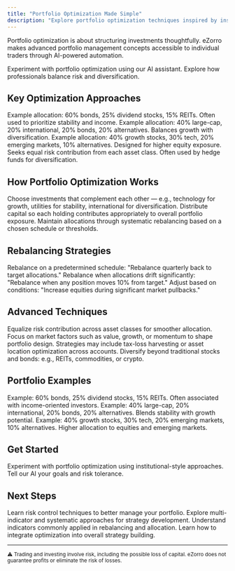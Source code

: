 ```yaml
---
title: "Portfolio Optimization Made Simple"
description: "Explore portfolio optimization techniques inspired by institutional strategies. Learn how to balance risk and diversify with automated trading systems."
---
```


Portfolio optimization is about structuring investments thoughtfully. eZorro makes advanced portfolio management concepts accessible to individual traders through AI-powered automation.

<Card title="Optimize Your Portfolio" icon="rocket" href="https://platform.ezorro.app">
  Experiment with portfolio optimization using our AI assistant. Explore how professionals balance risk and diversification.
</Card>

## Key Optimization Approaches

<CardGroup cols={2}>
  <Card title="Conservative Income" icon="coins">
    Example allocation: 60% bonds, 25% dividend stocks, 15% REITs. Often used to prioritize stability and income.
  </Card>

  <Card title="Balanced Growth" icon="chart-line">
    Example allocation: 40% large-cap, 20% international, 20% bonds, 20% alternatives. Balances growth with diversification.
  </Card>

  <Card title="Aggressive Growth" icon="arrow-trend-up">
    Example allocation: 40% growth stocks, 30% tech, 20% emerging markets, 10% alternatives. Designed for higher equity exposure.
  </Card>

  <Card title="Risk Parity" icon="scale-balanced">
    Seeks equal risk contribution from each asset class. Often used by hedge funds for diversification.
  </Card>
</CardGroup>

## How Portfolio Optimization Works

<Steps>
  <Step title="Asset Selection">
    Choose investments that complement each other — e.g., technology for growth, utilities for stability, international for diversification.
  </Step>

  <Step title="Risk Balancing">
    Distribute capital so each holding contributes appropriately to overall portfolio exposure.
  </Step>

  <Step title="Automatic Rebalancing">
    Maintain allocations through systematic rebalancing based on a chosen schedule or thresholds.
  </Step>
</Steps>

## Rebalancing Strategies

<CardGroup cols={3}>
  <Card title="Calendar Rebalancing" icon="calendar">
    Rebalance on a predetermined schedule: "Rebalance quarterly back to target allocations."
  </Card>

  <Card title="Threshold Rebalancing" icon="crosshairs">
    Rebalance when allocations drift significantly: "Rebalance when any position moves 10% from target."
  </Card>

  <Card title="Tactical Rebalancing" icon="chart-line">
    Adjust based on conditions: "Increase equities during significant market pullbacks."
  </Card>
</CardGroup>

## Advanced Techniques

<CardGroup cols={2}>
  <Card title="Risk Parity" icon="scale-balanced">
    Equalize risk contribution across asset classes for smoother allocation.
  </Card>

  <Card title="Factor Investing" icon="filter">
    Focus on market factors such as value, growth, or momentum to shape portfolio design.
  </Card>

  <Card title="Tax Considerations" icon="receipt">
    Strategies may include tax-loss harvesting or asset location optimization across accounts.
  </Card>

  <Card title="Alternative Assets" icon="coins">
    Diversify beyond traditional stocks and bonds: e.g., REITs, commodities, or crypto.
  </Card>
</CardGroup>

## Portfolio Examples

<Steps>
  <Step title="Conservative Income">
    Example: 60% bonds, 25% dividend stocks, 15% REITs. Often associated with income-oriented investors.
  </Step>

  <Step title="Balanced Growth">
    Example: 40% large-cap, 20% international, 20% bonds, 20% alternatives. Blends stability with growth potential.
  </Step>

  <Step title="Aggressive Growth">
    Example: 40% growth stocks, 30% tech, 20% emerging markets, 10% alternatives. Higher allocation to equities and emerging markets.
  </Step>
</Steps>

## Get Started

<Card title="Build Optimized Portfolio" icon="rocket" href="https://platform.ezorro.app">
  Experiment with portfolio optimization using institutional-style approaches. Tell our AI your goals and risk tolerance.
</Card>

## Next Steps

<CardGroup cols={2}>
  <Card title="Risk Management" icon="shield" href="/trading-strategies/risk-management">
    Learn risk control techniques to better manage your portfolio.
  </Card>

  <Card title="Advanced Strategies" icon="brain" href="/trading-strategies/advanced-strategies">
    Explore multi-indicator and systematic approaches for strategy development.
  </Card>

  <Card title="Technical Analysis" icon="chart-line" href="/technical/indicators">
    Understand indicators commonly applied in rebalancing and allocation.
  </Card>

  <Card title="Strategy Construction" icon="hammer" href="/technical/strategy-construction">
    Learn how to integrate optimization into overall strategy building.
  </Card>
</CardGroup>

---

<sub>⚠️ Trading and investing involve risk, including the possible loss of capital. eZorro does not guarantee profits or eliminate the risk of losses.</sub>